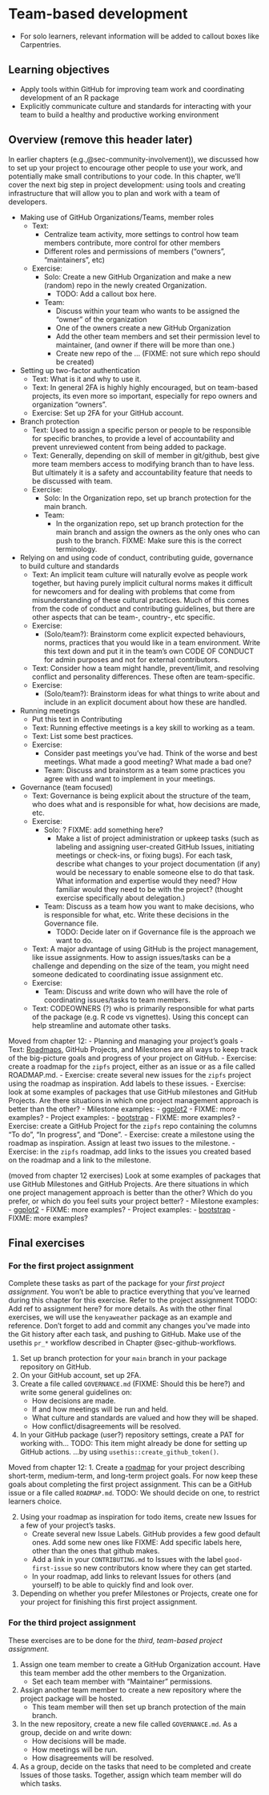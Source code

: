 # Team-based development {#sec-team-package-dev}

-   For solo learners, relevant information will be added to callout
    boxes like Carpentries.

## Learning objectives

-   Apply tools within GitHub for improving team work and coordinating
    development of an R package
-   Explicitly communicate culture and standards for interacting with
    your team to build a healthy and productive working environment

## Overview (remove this header later)

In earlier chapters (e.g.,@sec-community-involvement)), we discussed how
to set up your project to encourage other people to use your work, and
potentially make small contributions to your code. In this chapter,
we'll cover the next big step in project development: using tools and
creating infrastructure that will allow you to plan and work with a team
of developers.

-   Making use of GitHub Organizations/Teams, member roles
    -   Text:
        -   Centralize team activity, more settings to control how team
            members contribute, more control for other members
        -   Different roles and permissions of members ("owners",
            "maintainers", etc)
    -   Exercise:
        -   Solo: Create a new GitHub Organization and make a new
            (random) repo in the newly created Organization.
            -   TODO: Add a callout box here.
        -   Team:
            -   Discuss within your team who wants to be assigned the
                "owner" of the organization
            -   One of the owners create a new GitHub Organization
            -   Add the other team members and set their permission
                level to maintainer, (and owner if there will be more
                than one.)
            -   Create new repo of the ... (FIXME: not sure which repo
                should be created)
-   Setting up two-factor authentication
    -   Text: What is it and why to use it.
    -   Text: In general 2FA is highly highly encouraged, but on
        team-based projects, its even more so important, especially for
        repo owners and organization "owners".
    -   Exercise: Set up 2FA for your GitHub account.
-   Branch protection
    -   Text: Used to assign a specific person or people to be
        responsible for specific branches, to provide a level of
        accountability and prevent unreviewed content from being added
        to package.
    -   Text: Generally, depending on skill of member in git/github,
        best give more team members access to modifying branch than to
        have less. But ultimately it is a safety and accountability
        feature that needs to be discussed with team.
    -   Exercise:
        -   Solo: In the Organization repo, set up branch protection for
            the main branch.
        -   Team:
            -   In the organization repo, set up branch protection for
                the main branch and assign the owners as the only ones
                who can push to the branch. FIXME: Make sure this is the
                correct terminology.
-   Relying on and using code of conduct, contributing guide, governance
    to build culture and standards
    -   Text: An implicit team culture will naturally evolve as people
        work together, but having purely implicit cultural norms makes
        it difficult for newcomers and for dealing with problems that
        come from misunderstanding of these cultural practices. Much of
        this comes from the code of conduct and contributing guidelines,
        but there are other aspects that can be team-, country-, etc
        specific.
    -   Exercise:
        -   (Solo/team?): Brainstorm come explicit expected behaviours,
            norms, practices that you would like in a team environment.
            Write this text down and put it in the team's own CODE OF
            CONDUCT for admin purposes and not for external
            contributors.
    -   Text: Consider how a team might handle, prevent/limit, and
        resolving conflict and personality differences. These often are
        team-specific.
    -   Exercise:
        -   (Solo/team?): Brainstorm ideas for what things to write
            about and include in an explicit document about how these
            are handled.
-   Running meetings
    -   Put this text in Contributing
    -   Text: Running effective meetings is a key skill to working as a
        team.
    -   Text: List some best practices.
    -   Exercise:
        -   Consider past meetings you've had. Think of the worse and
            best meetings. What made a good meeting? What made a bad
            one?
        -   Team: Discuss and brainstorm as a team some practices you
            agree with and want to implement in your meetings.
-   Governance (team focused)
    -   Text: Governance is being explicit about the structure of the
        team, who does what and is responsible for what, how decisions
        are made, etc.
    -   Exercise:
        -   Solo: ? FIXME: add something here?
            -   Make a list of project administration or upkeep tasks
                (such as labeling and assigning user-created GitHub
                Issues, initiating meetings or check-ins, or fixing
                bugs). For each task, describe what changes to your
                project documentation (if any) would be necessary to
                enable someone else to do that task. What information
                and expertise would they need? How familiar would they
                need to be with the project? (thought exercise
                specifically about delegation.)
        -   Team: Discuss as a team how you want to make decisions, who
            is responsible for what, etc. Write these decisions in the
            Governance file.
            -   TODO: Decide later on if Governance file is the approach
                we want to do.
    -   Text: A major advantage of using GitHub is the project
        management, like issue assignments. How to assign issues/tasks
        can be a challenge and depending on the size of the team, you
        might need someone dedicated to coordinating issue assignment
        etc.
    -   Exercise:
        -   Team: Discuss and write down who will have the role of
            coordinating issues/tasks to team members.
    -   Text: CODEOWNERS (?) who is primarily responsible for what parts
        of the package (e.g. R code vs vignettes). Using this concept
        can help streamline and automate other tasks.

Moved from chapter 12: - Planning and managing your project's goals -
Text:
[Roadmaps](https://mozilla.github.io/open-leadership-training-series/articles/opening-your-project/start-your-project-roadmap/),
GitHub Projects, and Milestones are all ways to keep track of the
big-picture goals and progress of your project on GitHub. - Exercise:
create a roadmap for the `zipfs` project, either as an issue or as a
file called ROADMAP.md. - Exercise: create several new issues for the
`zipfs` project using the roadmap as inspiration. Add labels to these
issues. - Exercise: look at some examples of packages that use GitHub
milestones and GitHub Projects. Are there situations in which one
project management approach is better than the other? - Milestone
examples: - [ggplot2](https://github.com/tidyverse/ggplot2/milestones) -
FIXME: more examples? - Project examples: -
[bootstrap](https://github.com/twbs/bootstrap/projects) - FIXME: more
examples? - Exercise: create a GitHub Project for the `zipfs` repo
containing the columns "To do", "In progress", and "Done". - Exercise:
create a milestone using the roadmap as inspiration. Assign at least two
issues to the milestone. - Exercise: in the `zipfs` roadmap, add links
to the issues you created based on the roadmap and a link to the
milestone.

(moved from chapter 12 exercises) Look at some examples of packages that
use GitHub Milestones and GitHub Projects. Are there situations in which
one project management approach is better than the other? Which do you
prefer, or which do you feel suits your project better? - Milestone
examples: - [ggplot2](https://github.com/tidyverse/ggplot2/milestones) -
FIXME: more examples? - Project examples: -
[bootstrap](https://github.com/twbs/bootstrap/projects) - FIXME: more
examples?

<!-- TODO: This is better here, not in the final exercise. -->

<!-- Example: [STEMMM Role Models -->

<!-- roadmap](https://github.com/KirstieJane/STEMMRoleModels/issues/1). -->

```{=html}
<!--
TODO: revise this text when adding the actual content.
A team work contract communicates specifically **how** the core group of people who are working together
and gives more detail about the logistics of working together and the expectations you have for each other.
This document will govern your working relationship and if done correctly,
should help you manage and resolve any issues that arise.
MIT's online software construction course has [a good description of what to put in a team work contract](http://web.mit.edu/6.005/www/fa15/projects/abcplayer/team-contract/).
Some key aspects of the team work contract could be:

- How will work be distributed in a fair and equitable way?
- What are the expected work hours for the project? 
- How often will group meetings occur ([here is a nice article](http://third-bit.com/2018/05/11/meetings.html) on meetings)?
- Will you have meeting agendas and minutes? If so, what will be the system for rotating through these responsibilities?
- What will be the style of working?
    - Will you start each day with [stand-ups](https://www.atlassian.com/agile/scrum/standups), or submit a summary of your contributions 4 hours before each meeting? or something else?
- What is the quality of work each team member expects from themselves and each other?
- When are team members not available (e.g., evenings and Sundays because of family obligations).
- And any other similar things that govern your working relationships.

Use this opportunity to use your prior knowledge/experience to improve your teamwork, communication, leadership, and organizational skills.
You will need all of these for your capstone projects (and beyond)!

We recommend that generate the team work contract according to these guidelines

- For 5 minutes, each team member will silently write out 4 different suggestions for the team work contract on their computer.
- Next, paste all suggestions into a common Google doc (or similar)
  and arrange them to put similar suggestions together.
- Spend 10 -15 minutes discussing the suggestions
  and decide which ones you will use for your team contract either by consensus or voting
  (you can of course add new ones at this point if any were missed earlier)
- Add the final contract in a file called `team-contract.md` in the repo root
  (in organizations this file might be kept internal instead of committed to a public repo).
    - These are the principles you adhere to when working.
    - This file should only be updated if there is agreement between team members to do so.
-->
```
## Final exercises

<!-- NOTE: Preferably something linked to working towards completing the project assignments, maybe to be used as a milestone? -->

### For the first project assignment

Complete these tasks as part of the package for your *first project
assignment*. You won't be able to practice everything that you've
learned during this chapter for this exercise. Refer to the project
assignment TODO: Add ref to assignment here? for more details. As with
the other final exercises, we will use the `kenyaweather` package as an
example and reference. Don't forget to add and commit any changes you've
made into the Git history after each task, and pushing to GitHub. Make
use of the usethis `pr_*` workflow described in Chapter
@sec-github-workflows.

1.  Set up branch protection for your `main` branch in your package
    repository on GitHub.
2.  On your GitHub account, set up 2FA.
3.  Create a file called `GOVERNANCE.md` (FIXME: Should this be here?)
    and write some general guidelines on:
    -   How decisions are made.
    -   If and how meetings will be run and held.
    -   What culture and standards are valued and how they will be
        shaped.
    -   How conflict/disagreements will be resolved.
4.  In your GitHub package (user?) repository settings, create a PAT for
    working with... TODO: This item might already be done for setting up
    GitHub actions. ...by using `usethis::create_github_token()`.

Moved from chapter 12: 1. Create a
[roadmap](https://mozilla.github.io/open-leadership-training-series/articles/opening-your-project/start-your-project-roadmap/)
for your project describing short-term, medium-term, and long-term
project goals. For now keep these goals about completing the first
project assignment. This can be a GitHub issue or a file called
`ROADMAP.md`. TODO: We should decide on one, to restrict learners
choice.

2.  Using your roadmap as inspiration for todo items, create new Issues
    for a few of your project's tasks.
    -   Create several new Issue Labels. GitHub provides a few good
        default ones. Add some new ones like FIXME: Add specific labels
        here, other than the ones that github makes.
    -   Add a link in your `CONTRIBUTING.md` to Issues with the label
        `good-first-issue` so new contributors know where they can get
        started.
    -   In your roadmap, add links to relevant Issues for others (and
        yourself) to be able to quickly find and look over.
3.  Depending on whether you prefer Milestones or Projects, create one
    for your project for finishing this first project assignment.

### For the third project assignment

These exercises are to be done for the *third, team-based project
assignment*.

1.  Assign one team member to create a GitHub Organization account. Have
    this team member add the other members to the Organization.
    -   Set each team member with "Maintainer" permissions.
2.  Assign another team member to create a new repository where the
    project package will be hosted.
    -   This team member will then set up branch protection of the main
        branch.
3.  In the new repository, create a new file called `GOVERNANCE.md`. As
    a group, decide on and write down:
    -   How decisions will be made.
    -   How meetings will be run.
    -   How disagreements will be resolved.
4.  As a group, decide on the tasks that need to be completed and create
    Issues of those tasks. Together, assign which team member will do
    which tasks.
